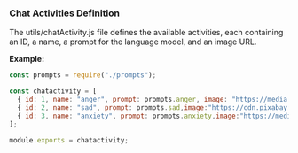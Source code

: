 ### Chat Activities Definition

The utils/chatActivity.js file defines the available activities, each containing an ID, a name, a prompt for the language model, and an image URL.

**Example:**

```javascript
const prompts = require("./prompts");

const chatactivity = [
  { id: 1, name: "anger", prompt: prompts.anger, image: "https://media.istockphoto.com/id/1399584106/es/foto/primer-plano-de-una-adorable-ni%C3%B1a-de-pie-con-los-brazos-cruzados-y-luciendo-molesta-mientras.jpg?s=1024x1024&w=is&k=20&c=SSjMtLJQf1pItPaih4yTJZP6jpSIi0PCgAu_zp65KSU=" },
  { id: 2, name: "sad", prompt: prompts.sad,image:"https://cdn.pixabay.com/photo/2017/08/10/03/47/guy-2617866_1280.jpg" },
  { id: 3, name: "anxiety", prompt: prompts.anxiety,image:"https://media.istockphoto.com/id/1480254699/es/foto/mujer-estudiante-fatiga-con-dolor-de-cabeza-y-agotamiento-universitario-estr%C3%A9s-por-la-fecha.jpg?s=1024x1024&w=is&k=20&c=pBeAF4p82XWsYxq-RTzTV4vcjiKuqlJvpnfuidZvkEQ=" },
];

module.exports = chatactivity;
```